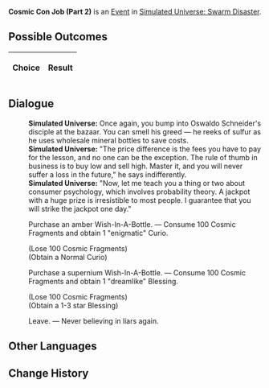 {{Simulated Universe Event Infobox
|title         = Cosmic Con Job (Part 2)
|image         = Random Event Profiteer.png
|type          =
|domains_su    = Occurrence
|domains_ext   = 
|domains_swarm = Occurrence
|domains_gng   = 
|requirements  =
|prev          = {{tx}}
|next          = {{tx}}
|indexRewards  =
|characters    = 
}}
'''Cosmic Con Job (Part 2)''' is an [[Simulated Universe/Events|Event]] in [[Simulated Universe: Swarm Disaster]].

==Possible Outcomes==
{| class="article-table"
!Choice
!Result

|}

<!--
==Gameplay Notes==

-->
==Dialogue==
{{Dialogue Start}}
:'''Simulated Universe:''' Once again, you bump into Oswaldo Schneider's disciple at the bazaar. You can smell his greed &mdash; he reeks of sulfur as he uses wholesale mineral bottles to save costs.
:'''Simulated Universe:''' "The price difference is the fees you have to pay for the lesson, and no one can be the exception. The rule of thumb in business is to buy low and sell high. Master it, and you will never suffer a loss in the future," he says indifferently.
:'''Simulated Universe:''' "Now, let me teach you a thing or two about consumer psychology, which involves probability theory. A jackpot with a huge prize is irresistible to most people. I guarantee that you will strike the jackpot one day."
:{{DIcon|Star}} Purchase an amber Wish-In-A-Bottle. &mdash; Consume 100 Cosmic Fragments and obtain 1 "enigmatic" Curio.
:;(Lose 100 Cosmic Fragments)
:;(Obtain a Normal Curio)
:{{DIcon|Star}} Purchase a supernium Wish-In-A-Bottle. &mdash; Consume 100 Cosmic Fragments and obtain 1 "dreamlike" Blessing.
:;(Lose 100 Cosmic Fragments)
:;(Obtain a 1-3 star Blessing)
:{{DIcon|Star}} Leave. &mdash; Never believing in liars again.
{{Dialogue End}}

==Other Languages==
{{Other Languages
|zhs   = 银河忽悠（其二）
|zht   = 銀河唬人（其二）
|ja    = 銀河のペテン師（その2）
|ko    = 은하 사기 (2)
|es    = Engaño galáctico (II)
|fr    = Escroquerie intergalactique (partie 2)
|ru    = Галактический торговец II
|th    = กลลวงแห่งกาแล็กซี (2)
|vi    = Lừa Gạt Ngân Hà 2
|de    = Galaktischer Abzocker (Teil 2)
|id    = Penipu Galaksi (2)
|pt    = Golpe Cósmico (Parte 2)
}}

==Change History==
{{Change History|1.0}}
